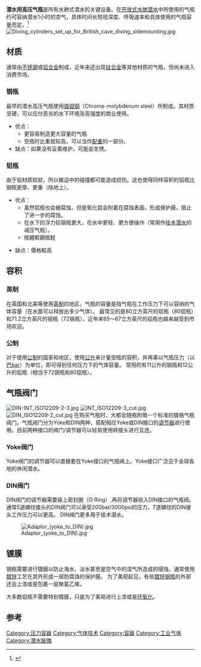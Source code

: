 {{expand|time=2018-08-15T07:44:41+00:00}}
{{lead section|time=2018-08-15T07:44:41+00:00}}
'''潜水用高压气瓶'''是所有水肺式潜水的关键设备。在[[开放式水肺潜水|开放式水肺潜水]]中所使用的气瓶约可容纳潜水1小时的空气，具体时间长短视深度、呼吸速率和具体使用的气瓶容量而定。<ref>{{cite web|title=水肺潛水員能在水裡待多久|url=http://www.tuaa2009.org.tw/titbis.php?ITEM1=00000018&ITEM2=A01|accessdate=2014-05-01|deadurl=yes|archiveurl=https://web.archive.org/web/20140502001943/http://www.tuaa2009.org.tw/titbis.php?ITEM1=00000018&ITEM2=A01|archivedate=2014-05-02}}</ref>
[[File:Diving_cylinders_set_up_for_British_cave_diving_sidemounting.jpg|thumb]]
== 材质 ==
通常由[[不锈钢|不锈钢]]或[[铝合金|铝合金]]制成，近年来还出现[[钛合金|钛合金]]等其他材质的气瓶，但尚未进入消费市场。

=== 钢瓶 ===
最早的潜水高压气瓶使用[[铬钼钢|铬钼钢]]（Chrome-molybdenum steel）所制成。其材质坚硬，可以应付恶劣的水下环境及高强度的商业使用。
* 优点：
** 更容易制造更大容量的气瓶
** 空瓶时比重就较高，可以当作[[配重|配重]]的一部分。
* 缺点：如果没有妥善维护，可能会生锈。

=== 铝瓶 ===
由于铝材质较软，所以搬运中的碰撞都可能造成损伤。这也使得同样容积的铝瓶比钢瓶更厚、更重（陆地上）。
* 优点：
** 虽然铝瓶也会被腐蚀，但是氧化铝会附着在腐蚀表面，形成保护膜，阻止了进一步的腐蚀。
** 在水下的浮力较钢瓶更大，在水中更轻、更方便操作（常用作[[技术潜水|技术潜水]]的减压气瓶）。
** 瓶體較鋼瓶輕

* 缺点：價格較高

== 容积 ==

=== 英制===
在英国和北美等使用[[英制|英制]]的地区，气瓶的容量是指气瓶在工作压力下可以容纳的气体容量（在水面可以释放出多少气体）。
最常见的是80立方英尺的铝瓶（80铝瓶）和71.2立方英尺的钢瓶（72钢瓶）。近年来65～67立方英尺的铝瓶也越来越受到市场欢迎。

=== 公制 ===
对于使用[[公制|公制]]的国家和地区，使用[[公升|公升]]来计量空瓶的容积，并再乘以气瓶压力（以[[巴|巴]]bar）为单位，即可得到任何压力下的气体容量。
常用的有11公升的钢瓶和12公升的铝瓶（相当于72钢瓶和80铝瓶）。

== 气瓶阀门 ==
[[File:DIN-INT_ISO12209-2-3.jpg|thumb]]
[[File:INT_ISO12209-3_cut.jpg|thumb]]
[[File:DIN_ISO12209-2_cut.jpg|thumb]]
在购买气瓶时，大都会随瓶附赠一个标准的镀铬气瓶阀门。气瓶阀门分为Yoke和DIN两种，搭配相应Yoke或DIN接口的[[调节器|调节器]]进行使用。目前两种接口的阀门/调节器可以轻易使用转接头进行互连。
=== Yoke阀门 ===
Yoke阀门的调节器可以直接套在Yoke接口的气瓶阀上。Yoke接口广泛见于全球各地的休闲潜水。


=== DIN阀门 ===
DIN阀门的调节器需要装上密封圈（O Ring）,再将调节器锁入DIN接口的气瓶阀。通常5道螺纹接头的DIN阀门可以承受200bar/3000psi的压力，7道螺纹的DIN接头工作压力可以更高。
DIN阀门更多用于技术潜水。


[[File:Adaptor_(yoke_to_DIN).jpg|thumb]]

==镀膜==
钢瓶需要进行镀膜以防止海水、淡水甚至是空气中的湿气所造成的侵蚀。通常使用[[镀锌|镀锌]]工艺在其外形成一层防腐蚀的保护膜。
为了美观起见，有些[[镀锌钢瓶|镀锌钢瓶]]的外部还会上漆或是包裹一层聚氯乙烯。

大多数铝瓶不需要特别镀膜，只是为了美观进行上漆或是[[环氧化|环氧化]]。

== 参考 ==
<references />

[[Category:压力容器|Category:压力容器]]
[[Category:气体技术|Category:气体技术]]
[[Category:容器|Category:容器]]
[[Category:工业气体|Category:工业气体]]
[[Category:潛水裝備|Category:潛水裝備]]